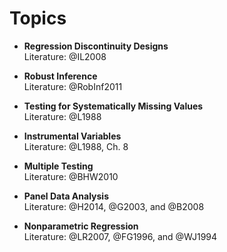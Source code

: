 # Topics {-}


* **Regression Discontinuity Designs** <br>
  Literature: @IL2008
<br>


* **Robust Inference** <br>
  Literature: @RobInf2011
<br>  


* **Testing for Systematically Missing Values** <br>
  Literature: @L1988
<br>  


* **Instrumental Variables** <br>
  Literature: @L1988, Ch. 8
<br>  


<!-- * **Matching**<br> -->
<!--   Literature:  -->

<!--   Bias-Corrected Matching Estimators for Average -->
<!-- Treatment Effects -->


* **Multiple Testing** <br>
  Literature: @BHW2010
<br>  

* **Panel Data Analysis** <br>
  Literature: @H2014, @G2003, and @B2008
<br>  

* **Nonparametric Regression** <br>
  Literature: @LR2007, @FG1996, and @WJ1994
<br>  
  
<!-- <br>   -->
<!-- * **Statistical Learning with Sparsity (Lasso and Generalizations)**  <br> -->
<!--   Literature: @HTW2015 -->

<!-- * **Multilevel (Mixed Effects) Linear Models** <br> -->
<!--   Literature: @GH2006, @VM2000, and @GB2013 -->
<!-- <br>   -->

<!-- @W2014, Ch. 6 and Vignettes of the [sandwich R-package](https://cran.r-project.org/web/packages/sandwich/index.html) -->



<!-- Alternative topics suggested by the participants are generally appreciated.  -->

<!-- White-Book: See Notation at Corollary 4.24 and Theorem 4.25 -->

